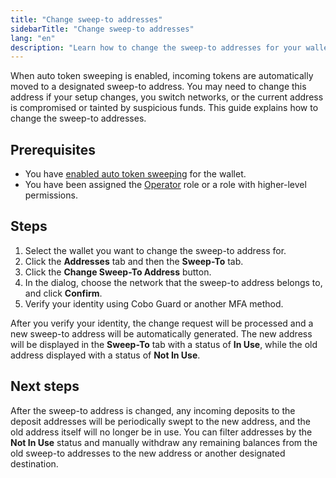 ```yaml
---
title: "Change sweep-to addresses"
sidebarTitle: "Change sweep-to addresses"
lang: "en"
description: "Learn how to change the sweep-to addresses for your wallet."
---
```


When auto token sweeping is enabled, incoming tokens are automatically moved to a designated sweep-to address. You may need to change this address if your setup changes, you switch networks, or the current address is compromised or tainted by suspicious funds. This guide explains how to change the sweep-to addresses.

## Prerequisites

- You have [enabled auto token sweeping](/en/portal/enable-auto-sweep) for the wallet.
- You have been assigned the [Operator](/en/portal/organization/roles-and-permissions) role or a role with higher-level permissions.

## Steps
1. Select the wallet you want to change the sweep-to address for.
2. Click the **Addresses** tab and then the **Sweep-To** tab.
3. Click the **Change Sweep-To Address** button.
4. In the dialog, choose the network that the sweep-to address belongs to, and click **Confirm**.
5. Verify your identity using Cobo Guard or another MFA method.

After you verify your identity, the change request will be processed and a new sweep-to address will be automatically generated. The new address will be displayed in the **Sweep-To** tab with a status of **In Use**, while the old address displayed with a status of **Not In Use**.

## Next steps

After the sweep-to address is changed, any incoming deposits to the deposit addresses will be periodically swept to the new address, and the old address itself will no longer be in use. You can filter addresses by the **Not In Use** status and manually withdraw any remaining balances from the old sweep-to addresses to the new address or another designated destination.
